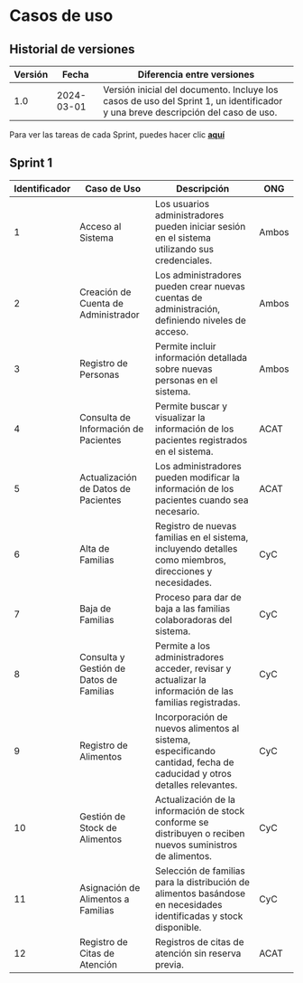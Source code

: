 # Casos de uso

## Historial de versiones
| Versión | Fecha      | Diferencia entre versiones                                                                                                                                                                                 |
| ------- | ---------- | ---------------------------------------------------------------------------------------------------------------------------------------------------------------------------------------------------------- |
| 1.0     | 2024-03-01 | Versión inicial del documento. Incluye los casos de uso del Sprint 1, un identificador y una breve descripción del caso de uso.                                                                          |

Para ver las tareas de cada Sprint, puedes hacer clic [**aquí**](/docs/Acuerdos%20y%20contratos/2.1.%20Acuerdo%20de%20compromiso#32-responsabilidades-de-desarrollo)

## Sprint 1

| Identificador | Caso de Uso                                   | Descripción                                                                                                                | ONG     |
|---------------|------------------------------------------------|----------------------------------------------------------------------------------------------------------------------------|---------|
| 1             | Acceso al Sistema                             | Los usuarios administradores pueden iniciar sesión en el sistema utilizando sus credenciales.                               | Ambos   |
| 2             | Creación de Cuenta de Administrador          | Los administradores pueden crear nuevas cuentas de administración, definiendo niveles de acceso.                             | Ambos   |
| 3             | Registro de Personas                          | Permite incluir información detallada sobre nuevas personas en el sistema.                                                   | Ambos   |
| 4             | Consulta de Información de Pacientes           | Permite buscar y visualizar la información de los pacientes registrados en el sistema.                                        | ACAT   |
| 5             | Actualización de Datos de Pacientes            | Los administradores pueden modificar la información de los pacientes cuando sea necesario.                                    | ACAT   |
| 6             | Alta de Familias                              | Registro de nuevas familias en el sistema, incluyendo detalles como miembros, direcciones y necesidades.                     | CyC   |
| 7             | Baja de Familias                              | Proceso para dar de baja a las familias colaboradoras del sistema.                                                           | CyC   |
| 8             | Consulta y Gestión de Datos de Familias       | Permite a los administradores acceder, revisar y actualizar la información de las familias registradas.                     | CyC   |
| 9             | Registro de Alimentos                         | Incorporación de nuevos alimentos al sistema, especificando cantidad, fecha de caducidad y otros detalles relevantes.        | CyC   |
| 10            | Gestión de Stock de Alimentos                 | Actualización de la información de stock conforme se distribuyen o reciben nuevos suministros de alimentos.                   | CyC   |
| 11            | Asignación de Alimentos a Familias            | Selección de familias para la distribución de alimentos basándose en necesidades identificadas y stock disponible.            | CyC   |
| 12            | Registro de Citas de Atención                 | Registros de citas de atención sin reserva previa.                                                                            | ACAT   |
